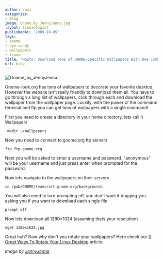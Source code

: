 ```yaml
---
author: rami
categories:
- Blog
image: Gnome_by_JennyJenna.jpg
layout: linuxologist
publishedAt: '2009-10-05'
tags:
- gnome
- eye candy
- wallpapers
- linux
title: 'Howto: Download Tons of GNOME-Specific Wallpapers With One Command'
url: blog
---
```


![Gnome_by_JennyJenna](/assets/images/content/blog/Gnome_by_JennyJenna.jpg)

Gnome-look.org has tons of wallpapers to decorate your favorite desktop. However the website isn't really friendly to download them all. You have to go through a long list of wallpapers, click through each and download the wallpaper from the wallpaper page. Luckily, with the power of the command terminal and ftp you can get tons of wallpapers with a single command!

First you need to create a directory in your home directory, lets call it Wallpapers 

     mkdir ~/Wallpapers

Now you need to connect to gnome.org ftp servers 

    ftp ftp.gnome.org

Next you will be asked to enter a username and password. "anonymous" will be your username and just press enter when prompted for the password. 

Now lets navigate to the wallpapers on their servers 

    cd /pub/GNOME/teams/art.gnome.org/backgrounds

You will also need to turn prompting off, you don't want it bugging you asking you if you want to download each single file 

    prompt off 

Now lets download all 1280×1024 (assuming thats your resolution) 

    mget 1280x1024.jpg

Great huh? Now why don't you rotate your wallpapers? Here check our [3 Great Ways To Rotate Your Linux Desktop](/2009/03/25/3-great-ways-to-rotate-your-linux-desktop) article.


*Image by [JennyJenna](http://jennyjenna.deviantart.com/art/Gnome-55354979)*